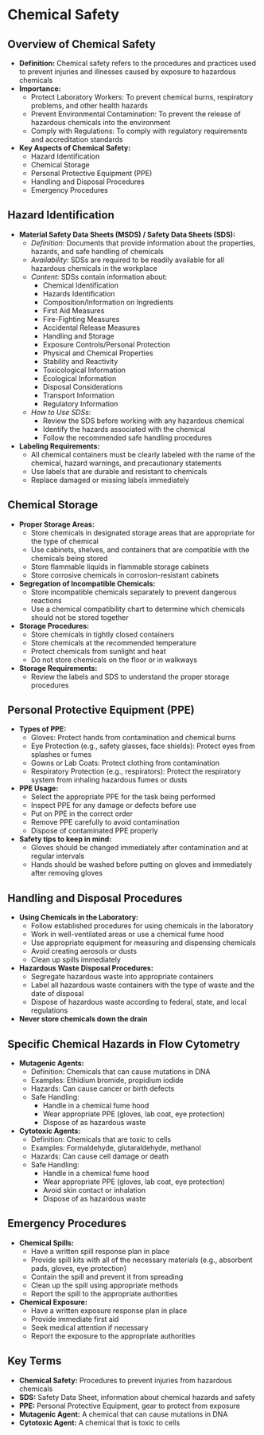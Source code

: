 # Chemical Safety {-}

## **Overview of Chemical Safety** {-}

*   **Definition:** Chemical safety refers to the procedures and practices used to prevent injuries and illnesses caused by exposure to hazardous chemicals
*   **Importance:**
    *   Protect Laboratory Workers: To prevent chemical burns, respiratory problems, and other health hazards
    *   Prevent Environmental Contamination: To prevent the release of hazardous chemicals into the environment
    *   Comply with Regulations: To comply with regulatory requirements and accreditation standards
*   **Key Aspects of Chemical Safety:**
    *   Hazard Identification
    *   Chemical Storage
    *   Personal Protective Equipment (PPE)
    *   Handling and Disposal Procedures
    *   Emergency Procedures

## **Hazard Identification** {-}

*   **Material Safety Data Sheets (MSDS) / Safety Data Sheets (SDS):**
    *   *Definition:* Documents that provide information about the properties, hazards, and safe handling of chemicals
    *   *Availability:* SDSs are required to be readily available for all hazardous chemicals in the workplace
    *   *Content:* SDSs contain information about:
        *   Chemical Identification
        *   Hazards Identification
        *   Composition/Information on Ingredients
        *   First Aid Measures
        *   Fire-Fighting Measures
        *   Accidental Release Measures
        *   Handling and Storage
        *   Exposure Controls/Personal Protection
        *   Physical and Chemical Properties
        *   Stability and Reactivity
        *   Toxicological Information
        *   Ecological Information
        *   Disposal Considerations
        *   Transport Information
        *   Regulatory Information
    *   *How to Use SDSs:*
        *   Review the SDS before working with any hazardous chemical
        *   Identify the hazards associated with the chemical
        *   Follow the recommended safe handling procedures
*   **Labeling Requirements:**
    *   All chemical containers must be clearly labeled with the name of the chemical, hazard warnings, and precautionary statements
    *   Use labels that are durable and resistant to chemicals
    *   Replace damaged or missing labels immediately

## **Chemical Storage** {-}

*   **Proper Storage Areas:**
    *   Store chemicals in designated storage areas that are appropriate for the type of chemical
    *   Use cabinets, shelves, and containers that are compatible with the chemicals being stored
    *   Store flammable liquids in flammable storage cabinets
    *   Store corrosive chemicals in corrosion-resistant cabinets
*   **Segregation of Incompatible Chemicals:**
    *   Store incompatible chemicals separately to prevent dangerous reactions
    *   Use a chemical compatibility chart to determine which chemicals should not be stored together
*   **Storage Procedures:**
    *   Store chemicals in tightly closed containers
    *   Store chemicals at the recommended temperature
    *   Protect chemicals from sunlight and heat
    *   Do not store chemicals on the floor or in walkways
*   **Storage Requirements:**
    *   Review the labels and SDS to understand the proper storage procedures

## **Personal Protective Equipment (PPE)** {-}

*   **Types of PPE:**
    *   Gloves: Protect hands from contamination and chemical burns
    *   Eye Protection (e.g., safety glasses, face shields): Protect eyes from splashes or fumes
    *   Gowns or Lab Coats: Protect clothing from contamination
    *   Respiratory Protection (e.g., respirators): Protect the respiratory system from inhaling hazardous fumes or dusts
*   **PPE Usage:**
    *   Select the appropriate PPE for the task being performed
    *   Inspect PPE for any damage or defects before use
    *   Put on PPE in the correct order
    *   Remove PPE carefully to avoid contamination
    *   Dispose of contaminated PPE properly
*   **Safety tips to keep in mind:**
    *   Gloves should be changed immediately after contamination and at regular intervals
    *   Hands should be washed before putting on gloves and immediately after removing gloves

## **Handling and Disposal Procedures** {-}

*   **Using Chemicals in the Laboratory:**
    *   Follow established procedures for using chemicals in the laboratory
    *   Work in well-ventilated areas or use a chemical fume hood
    *   Use appropriate equipment for measuring and dispensing chemicals
    *   Avoid creating aerosols or dusts
    *   Clean up spills immediately
*   **Hazardous Waste Disposal Procedures:**
    *   Segregate hazardous waste into appropriate containers
    *   Label all hazardous waste containers with the type of waste and the date of disposal
    *   Dispose of hazardous waste according to federal, state, and local regulations
*   **Never store chemicals down the drain**

## **Specific Chemical Hazards in Flow Cytometry** {-}

*   **Mutagenic Agents:**
    *   Definition: Chemicals that can cause mutations in DNA
    *   Examples: Ethidium bromide, propidium iodide
    *   Hazards: Can cause cancer or birth defects
    *   Safe Handling:
        *   Handle in a chemical fume hood
        *   Wear appropriate PPE (gloves, lab coat, eye protection)
        *   Dispose of as hazardous waste
*   **Cytotoxic Agents:**
    *   Definition: Chemicals that are toxic to cells
    *   Examples: Formaldehyde, glutaraldehyde, methanol
    *   Hazards: Can cause cell damage or death
    *   Safe Handling:
        *   Handle in a chemical fume hood
        *   Wear appropriate PPE (gloves, lab coat, eye protection)
        *   Avoid skin contact or inhalation
        *   Dispose of as hazardous waste

## **Emergency Procedures** {-}

*   **Chemical Spills:**
    *   Have a written spill response plan in place
    *   Provide spill kits with all of the necessary materials (e.g., absorbent pads, gloves, eye protection)
    *   Contain the spill and prevent it from spreading
    *   Clean up the spill using appropriate methods
    *   Report the spill to the appropriate authorities
*   **Chemical Exposure:**
    *   Have a written exposure response plan in place
    *   Provide immediate first aid
    *   Seek medical attention if necessary
    *   Report the exposure to the appropriate authorities

## **Key Terms** {-}

*   **Chemical Safety:** Procedures to prevent injuries from hazardous chemicals
*   **SDS:** Safety Data Sheet, information about chemical hazards and safety
*   **PPE:** Personal Protective Equipment, gear to protect from exposure
*   **Mutagenic Agent:** A chemical that can cause mutations in DNA
*   **Cytotoxic Agent:** A chemical that is toxic to cells